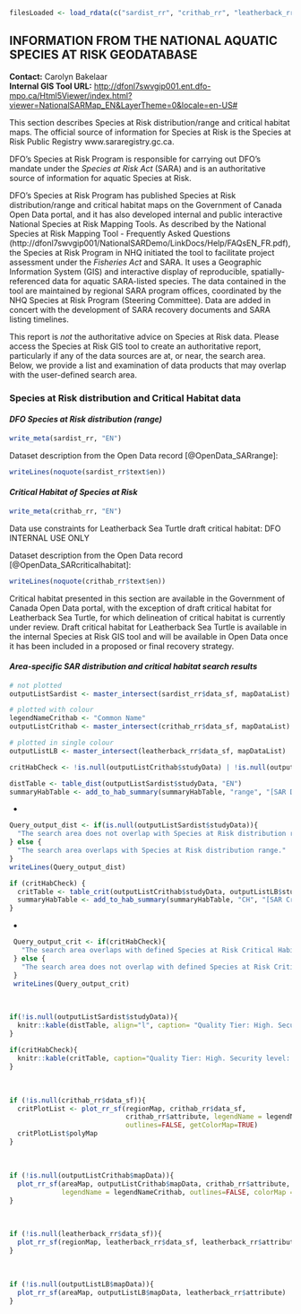 
```r
filesLoaded <- load_rdata(c("sardist_rr", "crithab_rr", "leatherback_rr"), "MAR", env = environment())
```

## **INFORMATION FROM THE NATIONAL AQUATIC SPECIES AT RISK GEODATABASE**    
**Contact:** Carolyn Bakelaar  
**Internal GIS Tool URL:** <http://dfonl7swvgip001.ent.dfo-mpo.ca/Html5Viewer/index.html?viewer=NationalSARMap_EN&LayerTheme=0&locale=en-US#>  

This section describes Species at Risk distribution/range and critical habitat maps. The official source of information for Species at Risk is the Species at Risk Public Registry www.sararegistry.gc.ca.

DFO’s Species at Risk Program is responsible for carrying out DFO’s mandate under the _Species at Risk Act_ (SARA) and is an authoritative source of information for aquatic Species at Risk.

DFO’s Species at Risk Program has published Species at Risk distribution/range and critical habitat maps on the Government of Canada Open Data portal, and it has also developed internal and public interactive National Species at Risk Mapping Tools. As described by the National Species at Risk Mapping Tool - Frequently Asked Questions (http://dfonl7swvgip001/NationalSARDemo/LinkDocs/Help/FAQsEN_FR.pdf), the Species at Risk Program in NHQ initiated the tool to facilitate project assessment under the _Fisheries Act_ and SARA. It uses a Geographic Information System (GIS) and interactive display of reproducible, spatially-referenced data for aquatic SARA-listed species. The data contained in the tool are maintained by regional SARA program offices, coordinated by the NHQ Species at Risk Program (Steering Committee). Data are added in concert with the development of SARA recovery documents and SARA listing timelines.

This report is *not* the authoritative advice on Species at Risk data. Please access the Species at Risk GIS tool to create an authoritative report, particularly if any of the data sources are at, or near, the search area. Below, we provide a list and examination of data products that may overlap with the user-defined search area.

### **Species at Risk distribution and Critical Habitat data**    

#### ***DFO Species at Risk distribution (range)*** {#sardist-section}    

```r
write_meta(sardist_rr, "EN")
```

Dataset description from the Open Data record [@OpenData_SARrange]:
```r
writeLines(noquote(sardist_rr$text$en))
```


#### ***Critical Habitat of Species at Risk*** {#crithab-section}   

```r
write_meta(crithab_rr, "EN")
```
Data use constraints for Leatherback Sea Turtle draft critical habitat: DFO INTERNAL USE ONLY

Dataset description from the Open Data record [@OpenData_SARcriticalhabitat]: 
```r
writeLines(noquote(crithab_rr$text$en))
```

Critical habitat presented in this section are available in the Government of Canada Open Data portal, with the exception of draft critical habitat for Leatherback Sea Turtle, for which delineation of critical habitat is currently under review. Draft critical habitat for Leatherback Sea Turtle is available in the internal Species at Risk GIS tool and will be available in Open Data once it has been included in a proposed or final recovery strategy.

#### ***Area-specific SAR distribution and critical habitat search results***

```r
# not plotted
outputListSardist <- master_intersect(sardist_rr$data_sf, mapDataList)

# plotted with colour
legendNameCrithab <- "Common Name"
outputListCrithab <- master_intersect(crithab_rr$data_sf, mapDataList)

# plotted in single colour
outputListLB <- master_intersect(leatherback_rr$data_sf, mapDataList)

critHabCheck <- !is.null(outputListCrithab$studyData) | !is.null(outputListLB$studyData)

distTable <- table_dist(outputListSardist$studyData, "EN")
summaryHabTable <- add_to_hab_summary(summaryHabTable, "range", "[SAR Distribution](#sardist-section)",  distTable, "Common Name", "Common Name")

```
*
```r
Query_output_dist <- if(is.null(outputListSardist$studyData)){
  "The search area does not overlap with Species at Risk distribution range."
} else {
  "The search area overlaps with Species at Risk distribution range."
}
writeLines(Query_output_dist)
```

```r
if (critHabCheck) {
  critTable <- table_crit(outputListCrithab$studyData, outputListLB$studyData, "EN")  
  summaryHabTable <- add_to_hab_summary(summaryHabTable, "CH", "[SAR Critical Habitat](#crithab-section)", critTable, "Common Name", "Common Name")
}
```
*
```r
 Query_output_crit <- if(critHabCheck){
   "The search area overlaps with defined Species at Risk Critical Habitat."
 } else {
   "The search area does not overlap with defined Species at Risk Critical Habitat."
 }
 writeLines(Query_output_crit)
```
<br>
```r
if(!is.null(outputListSardist$studyData)){
  knitr::kable(distTable, align="l", caption= "Quality Tier: High. Security level: none. Species At Risk listed as Endangered, Threatened or Special Concern under the <i>Species At Risk Act</i> for which the search polygon overlaps with their distribution (range). This is not the authoritative source or advice for Species At Risk data. Please access the Species At Risk [GIS tool](http://dfonl7swvgip001.ent.dfo-mpo.ca/Html5Viewer/index.html?viewer=NationalSARMap_EN&LayerTheme=0&locale=en-US) to create anthe authoritative SARA report.", booktabs = T, escape = F, linesep="") %>% kable_styling(bootstrap_options = "striped", full_width = T, position = "left")
}
```

```r
if(critHabCheck){
  knitr::kable(critTable, caption="Quality Tier: High. Security level: none. Species at Risk listed as Endangered or Threatened under the <i>Species at Risk Act</i> (SARA) for which the search polygon overlaps with their critical habitat. Critical habitat is defined under section 2 of SARA as: “the habitat that is necessary for the survival or recovery of a listed wildlife species and that is identified as the species’ critical habitat in the recovery strategy or in an action plan for the species”. Critical Habitat is identified in a species’ recovery strategy or action plan, posted on the [SAR Public Registry](http://www.sararegistry.gc.ca). This is <b>not</b> the authoritative source or advice for Species at Risk data. Please access the Species at Risk [GIS tool](http://dfonl7swvgip001.ent.dfo-mpo.ca/Html5Viewer/index.html?viewer=NationalSARMap_EN&LayerTheme=0&locale=en-US) to create an authoritative SARA report.", booktabs = T, escape = F, linesep="") %>% kable_styling(bootstrap_options = "striped", full_width = T, position = "left")
}

```
<br>

```r
if (!is.null(crithab_rr$data_sf)){
  critPlotList <- plot_rr_sf(regionMap, crithab_rr$data_sf, 
                             crithab_rr$attribute, legendName = legendNameCrithab, 
                             outlines=FALSE, getColorMap=TRUE)
  critPlotList$polyMap
}  
```
<br>
```r
if (!is.null(outputListCrithab$mapData)){
  plot_rr_sf(areaMap, outputListCrithab$mapData, crithab_rr$attribute, 
             legendName = legendNameCrithab, outlines=FALSE, colorMap = critPlotList$colorMap)
}  
```
<br>

```r
if (!is.null(leatherback_rr$data_sf)){
  plot_rr_sf(regionMap, leatherback_rr$data_sf, leatherback_rr$attribute)
}   
```
<br>
```r
if (!is.null(outputListLB$mapData)){
  plot_rr_sf(areaMap, outputListLB$mapData, leatherback_rr$attribute)
}
```
